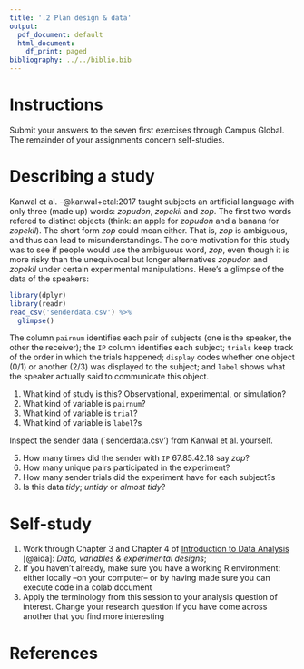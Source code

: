 ```yaml
---
title: '.2 Plan design & data'
output:
  pdf_document: default
  html_document:
    df_print: paged
bibliography: ../../biblio.bib
---
```


# Instructions
Submit your answers to the seven first exercises through Campus Global. The remainder of your assignments concern self-studies.

# Describing a study
Kanwal et al. -@kanwal+etal:2017 taught subjects an artificial language with only three (made up) words: *zopudon*, *zopekil* and *zop*. The first two words refered to distinct objects (think: an apple for *zopudon* and a banana for *zopekil*). The short form *zop* could mean either. That is, *zop* is ambiguous, and thus can lead to misunderstandings. The core motivation for this study was to see if people would use the ambiguous word, *zop*, even though it is more risky than the unequivocal but longer alternatives *zopudon* and *zopekil* under certain experimental manipulations. Here's a glimpse of the data of the speakers:

```r
library(dplyr)
library(readr)
read_csv('senderdata.csv') %>%
  glimpse()
```


The column `pairnum` identifies each pair of subjects (one is the speaker, the other the receiver); the `IP` column identifies each subject; `trials` keep track of the order in which the trials happened; `display` codes whether one object (0/1) or another (2/3) was displayed to the subject; and `label` shows what the speaker actually said to communicate this object.

  1. What kind of study is this? Observational, experimental, or simulation?
  2. What kind of variable is `pairnum`? 
  3. What kind of variable is `trial`?
  4. What kind of variable is `label`?s
  
Inspect the sender data (`senderdata.csv') from Kanwal et al. yourself.

  5. How many times did the sender with `IP` $67.85.42.18$ say *zop*?
  6. How many unique pairs participated in the experiment? 
  7. How many sender trials did the experiment have for each subject?s
  8. Is this data *tidy*; *untidy* or *almost tidy*? 



# Self-study 
1. Work through Chapter 3 and Chapter 4 of [Introduction to Data Analysis](https://michael-franke.github.io/intro-data-analysis/Chap-02-01-data.html) [@aida]: *Data, variables & experimental designs*;
2. If you haven't already, make sure you have a working R environment: either locally --on your computer-- or by having made sure you can execute code in a colab document
3. Apply the terminology from this session to your analysis question of interest. Change your research question if you have come across another that you find more interesting

# References